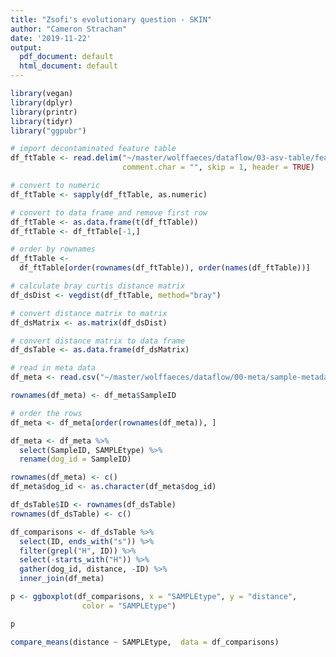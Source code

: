```yaml
---
title: "Zsofi's evolutionary question - SKIN"
author: "Cameron Strachan"
date: '2019-11-22'
output:
  pdf_document: default
  html_document: default
---
```


```r
library(vegan)
library(dplyr)
library(printr)
library(tidyr)
library("ggpubr")
```

```r
# import decontaminated feature table
df_ftTable <- read.delim("~/master/wolffaeces/dataflow/03-asv-table/feature-table-decontam.txt", 
                         comment.char = "", skip = 1, header = TRUE)

# convert to numeric
df_ftTable <- sapply(df_ftTable, as.numeric)

# convert to data frame and remove first row
df_ftTable <- as.data.frame(t(df_ftTable))
df_ftTable <- df_ftTable[-1,]

# order by rownames
df_ftTable <- 
  df_ftTable[order(rownames(df_ftTable)), order(names(df_ftTable))]

# calculate bray curtis distance matrix
df_dsDist <- vegdist(df_ftTable, method="bray")

# convert distance matrix to matrix
df_dsMatrix <- as.matrix(df_dsDist)

# convert distance matrix to data frame
df_dsTable <- as.data.frame(df_dsMatrix)
```

```r
# read in meta data
df_meta <- read.csv("~/master/wolffaeces/dataflow/00-meta/sample-metadata.csv")

rownames(df_meta) <- df_meta$SampleID

# order the rows
df_meta <- df_meta[order(rownames(df_meta)), ]

df_meta <- df_meta %>% 
  select(SampleID, SAMPLEtype) %>%
  rename(dog_id = SampleID)

rownames(df_meta) <- c()
df_meta$dog_id <- as.character(df_meta$dog_id)
```

```r
df_dsTable$ID <- rownames(df_dsTable)
rownames(df_dsTable) <- c()

df_comparisons <- df_dsTable %>%
  select(ID, ends_with("s")) %>%
  filter(grepl("H", ID)) %>%
  select(-starts_with("H")) %>%
  gather(dog_id, distance, -ID) %>%
  inner_join(df_meta) 
```

\newpage

```r
p <- ggboxplot(df_comparisons, x = "SAMPLEtype", y = "distance",
                color = "SAMPLEtype")

p
```

\newpage

```r
compare_means(distance ~ SAMPLEtype,  data = df_comparisons)
```